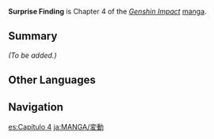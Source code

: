 {{Stub|Add summary and characters}}
{{Manga Infobox
|title      = Surprise Finding
|image      = <gallery>
Manga Chapter 04 Cover 1.png|Part 1
Manga Chapter 04 Cover 2.png|Part 2
</gallery>
|chapter    = 4
|characters = 
|prev       = Lost and Found
|next       = Dangerous Grounds
|link       = https://genshin.hoyoverse.com/en/manga/detail/104870
|link2      = https://genshin.hoyoverse.com/en/manga/detail/104871
}}
{{Description|Surprisingly, [[Jean]] and [[Lisa]] were searching for the truth about the Serpent of Black Fire as well. Amber decided to contribute whatever she had in this investigation.}}
'''Surprise Finding''' is Chapter 4 of the ''[[Genshin Impact]]'' [[manga]].

==Summary==
''(To be added.)''

==Other Languages==
{{Other Languages
|en      = Surprise Finding
|zhs     = 变动
|zhs_rm  = Biàndòng
|zht     = 變動
|zht_rm  = Biàndòng
|zh_tl   = Change
|ja      = 変動
|ja_rm   = Hendou
|ja_tl   = Change
|ko      = {{tt|변동|變動}}
|ko_rm   = Byeondong
|ko_tl   = Change
|es      = Hallazgo Inesperado
|es_tl   = Unexpected Finding
|fr      = Découverte Inattendue
|fr_tl   = Unexpected Discovery
|ru      = Неожиданная Зацепка
|ru_tl   = Unexpected Snag
|th      = ค้นพบ
|th_rm   = Kon Phop
|th_tl   = To Discover
|vi      = {{tt|Biến Động|變動}}
|vi_tl   = Change
|de      = Eine neue Erkenntnis
|de_tl   = A New Finding
|id      = Penemuan Mengejutkan
|id_tl   = Shocking Discovery
|pt      = Descoberta Inesperada
|pt_tl   = 
|tr      = 
|tr_tl   = 
|it      = 
|it_tl   = 
}}

==Navigation==
{{Manga Navbox}}
[[es:Capítulo 4]]
[[ja:MANGA/変動]]